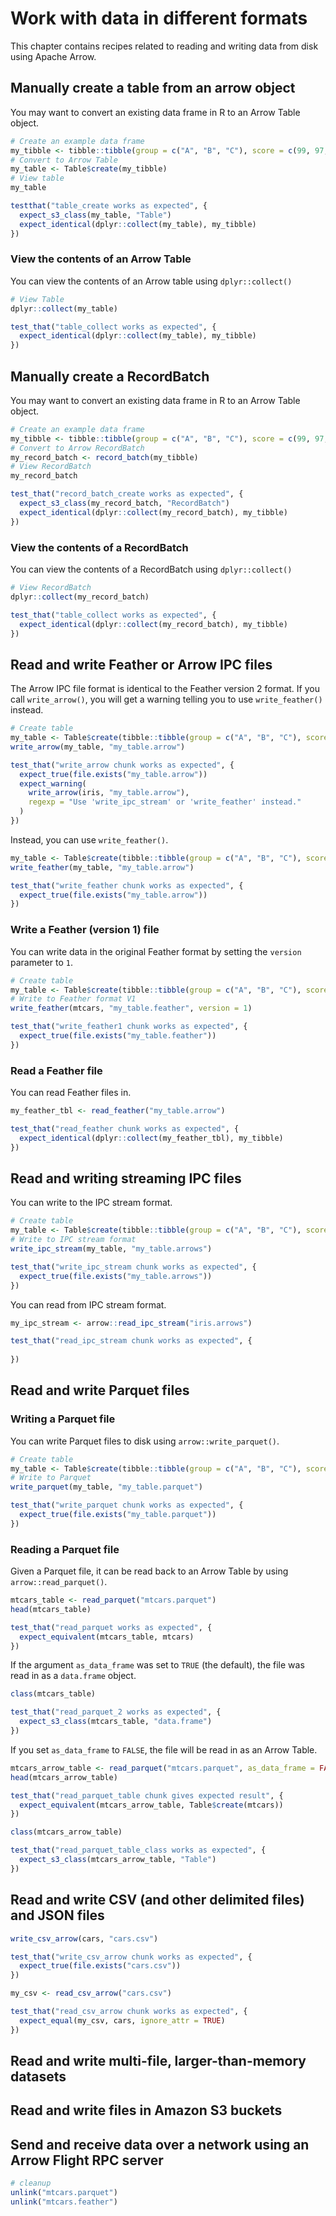 # Work with data in different formats

This chapter contains recipes related to reading and writing data from disk using Apache Arrow.

## Manually create a table from an arrow object

You may want to convert an existing data frame in R to an Arrow Table object.

```r
# Create an example data frame
my_tibble <- tibble::tibble(group = c("A", "B", "C"), score = c(99, 97, 99))
# Convert to Arrow Table
my_table <- Table$create(my_tibble)
# View table
my_table
```
```r
testthat("table_create works as expected", {
  expect_s3_class(my_table, "Table")
  expect_identical(dplyr::collect(my_table), my_tibble)
})
```
### View the contents of an Arrow Table

You can view the contents of an Arrow table using `dplyr::collect()`

```r
# View Table
dplyr::collect(my_table)
```
```r
test_that("table_collect works as expected", {
  expect_identical(dplyr::collect(my_table), my_tibble)
})
```

## Manually create a RecordBatch

You may want to convert an existing data frame in R to an Arrow Table object.

```r
# Create an example data frame
my_tibble <- tibble::tibble(group = c("A", "B", "C"), score = c(99, 97, 99))
# Convert to Arrow RecordBatch
my_record_batch <- record_batch(my_tibble)
# View RecordBatch
my_record_batch
```
```r
test_that("record_batch_create works as expected", {
  expect_s3_class(my_record_batch, "RecordBatch")
  expect_identical(dplyr::collect(my_record_batch), my_tibble)
})
```
### View the contents of a RecordBatch

You can view the contents of a RecordBatch using `dplyr::collect()`

```r
# View RecordBatch
dplyr::collect(my_record_batch)
```
```r
test_that("table_collect works as expected", {
  expect_identical(dplyr::collect(my_record_batch), my_tibble)
})
```

## Read and write Feather or Arrow IPC files

The Arrow IPC file format is identical to the Feather version 2 format.  If you call `write_arrow()`, you will get a warning telling you to use `write_feather()` instead.

```r
# Create table
my_table <- Table$create(tibble::tibble(group = c("A", "B", "C"), score = c(99, 97, 99)))
write_arrow(my_table, "my_table.arrow")
```
```r
test_that("write_arrow chunk works as expected", {
  expect_true(file.exists("my_table.arrow"))
  expect_warning(
    write_arrow(iris, "my_table.arrow"),
    regexp = "Use 'write_ipc_stream' or 'write_feather' instead."
  )
})
```

Instead, you can use `write_feather()`.

```r
my_table <- Table$create(tibble::tibble(group = c("A", "B", "C"), score = c(99, 97, 99)))
write_feather(my_table, "my_table.arrow")
```
```r
test_that("write_feather chunk works as expected", {
  expect_true(file.exists("my_table.arrow"))
})
```
### Write a Feather (version 1) file

You can write data in the original Feather format by setting the `version` parameter to `1`.

```r
# Create table
my_table <- Table$create(tibble::tibble(group = c("A", "B", "C"), score = c(99, 97, 99)))
# Write to Feather format V1
write_feather(mtcars, "my_table.feather", version = 1)
```
```r
test_that("write_feather1 chunk works as expected", {
  expect_true(file.exists("my_table.feather"))
})
```

### Read a Feather file

You can read Feather files in.

```r
my_feather_tbl <- read_feather("my_table.arrow")
```
```r
test_that("read_feather chunk works as expected", {
  expect_identical(dplyr::collect(my_feather_tbl), my_tibble)
})
```

## Read and writing streaming IPC files

You can write to the IPC stream format.

```r
# Create table
my_table <- Table$create(tibble::tibble(group = c("A", "B", "C"), score = c(99, 97, 99)))
# Write to IPC stream format
write_ipc_stream(my_table, "my_table.arrows")
```
```r
test_that("write_ipc_stream chunk works as expected", {
  expect_true(file.exists("my_table.arrows"))
})
```
You can read from IPC stream format.

```r
my_ipc_stream <- arrow::read_ipc_stream("iris.arrows")
```
```r
test_that("read_ipc_stream chunk works as expected", {
  
})
```

## Read and write Parquet files

### Writing a Parquet file

You can write Parquet files to disk using `arrow::write_parquet()`.
```r
# Create table
my_table <- Table$create(tibble::tibble(group = c("A", "B", "C"), score = c(99, 97, 99)))
# Write to Parquet
write_parquet(my_table, "my_table.parquet")
```
```r
test_that("write_parquet chunk works as expected", {
  expect_true(file.exists("my_table.parquet"))
})
```
 
### Reading a Parquet file

Given a Parquet file, it can be read back to an Arrow Table by using `arrow::read_parquet()`.

```r
mtcars_table <- read_parquet("mtcars.parquet")
head(mtcars_table)
```
```r
test_that("read_parquet works as expected", {
  expect_equivalent(mtcars_table, mtcars)
})
```

If the argument `as_data_frame` was set to `TRUE` (the default), the file was read in as a `data.frame` object.

```r
class(mtcars_table)
```
```r
test_that("read_parquet_2 works as expected", {
  expect_s3_class(mtcars_table, "data.frame")
})
```
If you set `as_data_frame` to `FALSE`, the file will be read in as an Arrow Table.

```r
mtcars_arrow_table <- read_parquet("mtcars.parquet", as_data_frame = FALSE)
head(mtcars_arrow_table)
```
```r
test_that("read_parquet_table chunk gives expected result", {
  expect_equivalent(mtcars_arrow_table, Table$create(mtcars))
})
```
```r
class(mtcars_arrow_table)
```
```r
test_that("read_parquet_table_class works as expected", {
  expect_s3_class(mtcars_arrow_table, "Table")
})
```

## Read and write CSV (and other delimited files) and JSON files

```r
write_csv_arrow(cars, "cars.csv")
```
```r
test_that("write_csv_arrow chunk works as expected", {
  expect_true(file.exists("cars.csv"))
})
```

```r
my_csv <- read_csv_arrow("cars.csv")
```
```r
test_that("read_csv_arrow chunk works as expected", {
  expect_equal(my_csv, cars, ignore_attr = TRUE)
})
```


## Read and write multi-file, larger-than-memory datasets

## Read and write files in Amazon S3 buckets

## Send and receive data over a network using an Arrow Flight RPC server



```r
# cleanup
unlink("mtcars.parquet")
unlink("mtcars.feather")
```


